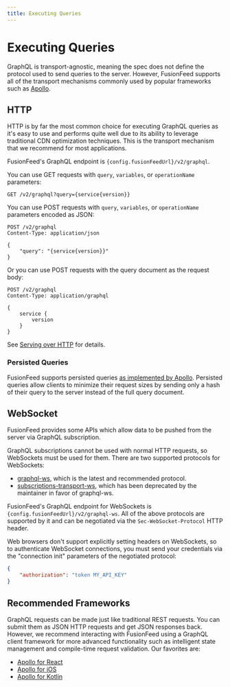 ```yaml
---
title: Executing Queries
---
```

# Executing Queries

GraphQL is transport-agnostic, meaning the spec does not define the protocol used to send queries to the server. However, FusionFeed supports all of the transport mechanisms commonly used by popular frameworks such as [Apollo](https://www.apollographql.com).

## HTTP

HTTP is by far the most common choice for executing GraphQL queries as it's easy to use and performs quite well due to its ability to leverage traditional CDN optimization techniques. This is the transport mechanism that we recommend for most applications.

FusionFeed's GraphQL endpoint is <code>{config.fusionFeedUrl}/v2/graphql</code>.

You can use GET requests with `query`, `variables`, or `operationName` parameters:

```http
GET /v2/graphql?query={service{version}}
```

You can use POST requests with `query`, `variables`, or `operationName` parameters encoded as JSON:

```http
POST /v2/graphql
Content-Type: application/json

{
    "query": "{service{version}}"
}
```

Or you can use POST requests with the query document as the request body:

```http
POST /v2/graphql
Content-Type: application/graphql

{
    service {
        version
    }
}
```

See [Serving over HTTP](https://graphql.org/learn/serving-over-http/) for details.

### Persisted Queries

FusionFeed supports persisted queries [as implemented by Apollo](https://www.apollographql.com/docs/apollo-server/performance/apq/). Persisted queries allow clients to minimize their request sizes by sending only a hash of their query to the server instead of the full query document.

## WebSocket

FusionFeed provides some APIs which allow data to be pushed from the server via GraphQL subscription.

GraphQL subscriptions cannot be used with normal HTTP requests, so WebSockets must be used for them. There are two supported protocols for WebSockets:

- [graphql-ws](https://github.com/enisdenjo/graphql-ws), which is the latest and recommended protocol.
- [subscriptions-transport-ws](https://github.com/apollographql/subscriptions-transport-ws), which has been deprecated by the maintainer in favor of graphql-ws.

FusionFeed's GraphQL endpoint for WebSockets is <code>{config.fusionFeedUrl}/v2/graphql-ws</code>. All of the above protocols are supported by it and can be negotiated via the `Sec-WebSocket-Protocol` HTTP header.

Web browsers don't support explicitly setting headers on WebSockets, so to authenticate WebSocket connections, you must send your credentials via the "connection init" parameters of the negotiated protocol:

```json
{
    "authorization": "token MY_API_KEY"
}
```

## Recommended Frameworks

GraphQL requests can be made just like traditional REST requests. You can submit them as JSON HTTP requests and get JSON responses back. However, we recommend interacting with FusionFeed using a GraphQL client framework for more advanced functionality such as intelligent state management and compile-time request validation. Our favorites are:

- [Apollo for React](https://www.apollographql.com/docs/react/)
- [Apollo for iOS](https://www.apollographql.com/docs/ios)
- [Apollo for Kotlin](https://www.apollographql.com/docs/kotlin)

